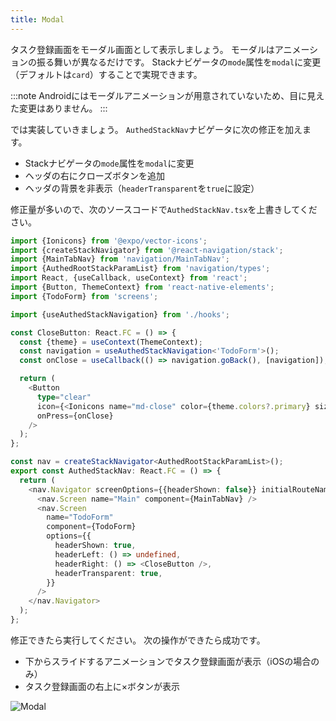 ```yaml
---
title: Modal
---
```


タスク登録画面をモーダル画面として表示しましょう。
モーダルはアニメーションの振る舞いが異なるだけです。
Stackナビゲータの`mode`属性を`modal`に変更（デフォルトは`card`）することで実現できます。

:::note
Androidにはモーダルアニメーションが用意されていないため、目に見えた変更はありません。
:::

では実装していきましょう。
`AuthedStackNav`ナビゲータに次の修正を加えます。

- Stackナビゲータの`mode`属性を`modal`に変更
- ヘッダの右にクローズボタンを追加
- ヘッダの背景を非表示（`headerTransparent`を`true`に設定）

修正量が多いので、次のソースコードで`AuthedStackNav.tsx`を上書きしてください。

```typescript jsx title="/src/navigation/AuthedStackNav.tsx"
import {Ionicons} from '@expo/vector-icons';
import {createStackNavigator} from '@react-navigation/stack';
import {MainTabNav} from 'navigation/MainTabNav';
import {AuthedRootStackParamList} from 'navigation/types';
import React, {useCallback, useContext} from 'react';
import {Button, ThemeContext} from 'react-native-elements';
import {TodoForm} from 'screens';

import {useAuthedStackNavigation} from './hooks';

const CloseButton: React.FC = () => {
  const {theme} = useContext(ThemeContext);
  const navigation = useAuthedStackNavigation<'TodoForm'>();
  const onClose = useCallback(() => navigation.goBack(), [navigation]);

  return (
    <Button
      type="clear"
      icon={<Ionicons name="md-close" color={theme.colors?.primary} size={30} />}
      onPress={onClose}
    />
  );
};

const nav = createStackNavigator<AuthedRootStackParamList>();
export const AuthedStackNav: React.FC = () => {
  return (
    <nav.Navigator screenOptions={{headerShown: false}} initialRouteName="Main" mode="modal">
      <nav.Screen name="Main" component={MainTabNav} />
      <nav.Screen
        name="TodoForm"
        component={TodoForm}
        options={{
          headerShown: true,
          headerLeft: () => undefined,
          headerRight: () => <CloseButton />,
          headerTransparent: true,
        }}
      />
    </nav.Navigator>
  );
};
```

修正できたら実行してください。
次の操作ができたら成功です。

- 下からスライドするアニメーションでタスク登録画面が表示（iOSの場合のみ）
- タスク登録画面の右上に×ボタンが表示

![Modal](modal.png)
